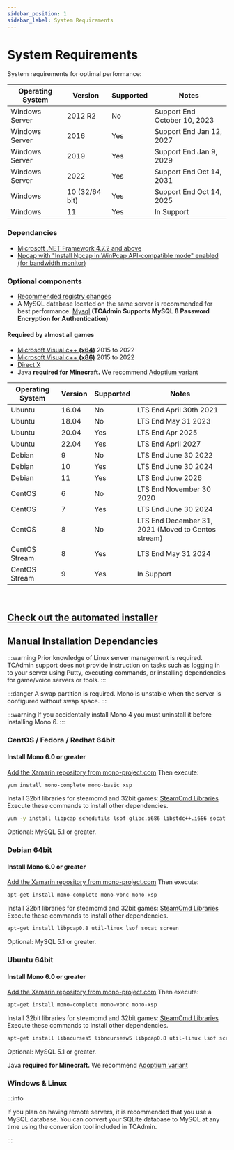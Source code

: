 ```yaml
---
sidebar_position: 1
sidebar_label: System Requirements
---
```



# System Requirements

System requirements for optimal performance:

<Tabs>
  <TabItem value="windows" label="Windows">

| Operating System        | Version             | Supported | Notes                   |
| ----------------------- | ------------------- | --------- | ----------------------- |
| Windows Server          | 2012 R2             | No        |  Support End October 10, 2023                       |
| Windows Server          | 2016                | Yes       |  Support End Jan 12, 2027                        |
| Windows Server          | 2019                | Yes       |  Support End Jan 9, 2029                        |
| Windows Server          | 2022                | Yes       |  Support End Oct 14, 2031                        |
| Windows                 | 10 (32/64 bit)      | Yes       |  Support End Oct 14, 2025                        |
| Windows                 | 11                  | Yes       |  In Support                        |

### Dependancies

- [Microsoft .NET Framework 4.7.2 and above](https://dotnet.microsoft.com/en-us/download/dotnet-framework)
- [Npcap with "Install Npcap in WinPcap API-compatible mode" enabled (for bandwidth monitor)
](https://npcap.com/dist/npcap-1.75.exe)

### Optional components

- [Recommended registry changes](/misc/recommended-registry-changes)
- A MySQL database located on the same server is recommended for best performance. [Mysql](https://dev.mysql.com/downloads/mysql/) **(TCAdmin Supports MySQL 8 Password Encryption for Authentication)**
#### Required by almost all games
- [Microsoft Visual c++ **(x64)**](https://aka.ms/vs/17/release/vc_redist.x64.exe) 2015 to 2022
- [Microsoft Visual c++ **(x86)**](https://aka.ms/vs/17/release/vc_redist.x86.exe) 2015 to 2022
- [Direct X](https://www.microsoft.com/en-us/download/details.aspx?id=35&6B49FDFB-8E5B-4B07-BC31-15695C5A2143=1)
- Java **required for Minecraft.** We recommend [Adoptium variant](https://adoptium.net/)


</TabItem>

<TabItem value="linux" label="Linux">

| Operating System | Version  | Supported | Notes |
| ---------------- | -------- | --------- | ----- |
| Ubuntu           | 16.04    | No        | LTS End April 30th 2021     |
| Ubuntu           | 18.04    | No        | LTS End May 31 2023      |
| Ubuntu           | 20.04    | Yes       | LTS End Apr 2025      |
| Ubuntu           | 22.04    | Yes       | LTS End April 2027      |
| Debian           | 9        | No        | LTS End June 30 2022      |
| Debian           | 10       | Yes       | LTS End June 30 2024      |
| Debian           | 11       | Yes       | LTS End June 2026      |
| CentOS           | 6        | No        | LTS End November 30 2020     |
| CentOS           | 7        | Yes       | LTS End June 30 2024      |
| CentOS           | 8      | No       |    LTS End December 31, 2021 (Moved to Centos stream)    |
| CentOS Stream    | 8      | Yes       |   LTS End May 31 2024   |
| CentOS Stream    | 9      | Yes       |   In Support   |


<br />

## [Check out the automated installer](/getting-started/installation/linux-installation)

## Manual Installation Dependancies

:::warning
Prior knowledge of Linux server management is required. TCAdmin support does not provide instruction on tasks such as logging in to your server using Putty, executing commands, or installing dependencies for game/voice servers or tools.
:::

:::danger
A swap partition is required. Mono is unstable when the server is configured without swap space.
:::

:::warning
If you accidentally install Mono 4 you must uninstall it before installing Mono 6.
:::

### CentOS / Fedora / Redhat 64bit

#### Install Mono 6.0 or greater

[Add the Xamarin repository from mono-project.com](https://www.mono-project.com/download/stable/#download-lin-centos)
 Then execute:

 ```bash
 yum install mono-complete mono-basic xsp
 ```
Install 32bit libraries for steamcmd and 32bit games: [SteamCmd Libraries](https://developer.valvesoftware.com/wiki/SteamCMD#32-Bit_Libraries_on_64-Bit_Linux_Systems)
Execute these commands to install other dependencies.
 ```bash
 yum -y install libpcap schedutils lsof glibc.i686 libstdc++.i686 socat screen
 ```
Optional: MySQL 5.1 or greater.

### Debian 64bit

#### Install Mono 6.0 or greater

[Add the Xamarin repository from mono-project.com](https://www.mono-project.com/download/stable/#download-lin-centos)
 Then execute:

 ```bash
 apt-get install mono-complete mono-vbnc mono-xsp
 ```
Install 32bit libraries for steamcmd and 32bit games: [SteamCmd Libraries](https://developer.valvesoftware.com/wiki/SteamCMD#32-Bit_Libraries_on_64-Bit_Linux_Systems)
Execute these commands to install other dependencies.
 ```bash
 apt-get install libpcap0.8 util-linux lsof socat screen
 ```
Optional: MySQL 5.1 or greater.

### Ubuntu 64bit

#### Install Mono 6.0 or greater

[Add the Xamarin repository from mono-project.com](https://www.mono-project.com/download/stable/#download-lin-centos)
 Then execute:

 ```bash
 apt-get install mono-complete mono-vbnc mono-xsp
 ```
Install 32bit libraries for steamcmd and 32bit games: [SteamCmd Libraries](https://developer.valvesoftware.com/wiki/SteamCMD#32-Bit_Libraries_on_64-Bit_Linux_Systems)
Execute these commands to install other dependencies.
 ```bash
 apt-get install libncurses5 libncursesw5 libpcap0.8 util-linux lsof screen socat iptables-persistent
 ```
Optional: MySQL 5.1 or greater.

Java **required for Minecraft.** We recommend [Adoptium variant](https://adoptium.net/)


  </TabItem>
</Tabs>

### Windows & Linux

:::info

If you plan on having remote servers, it is recommended that you use a MySQL database. You can convert your SQLite database to MySQL at any time using the conversion tool included in TCAdmin.

:::